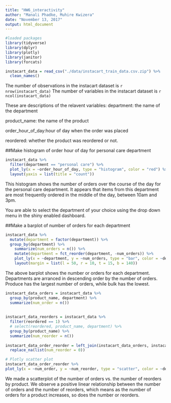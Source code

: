 ```yaml
---
title: "HW6_interactivity"
author: "Manali Phadke, Muhire Kwizera"
date: "November 13, 2017"
output: html_document
---
```


```r
#loaded packages 
library(tidyverse)
library(dplyr)
library(plotly)
library(janitor)
library(forcats)

instacart_data = read_csv("./data/instacart_train_data.csv.zip") %>%
  clean_names()
```
The number of observations in the instacart dataset is `r nrow(instacart_data)`
The number of variables in the instacart dataset is `r ncol(instacart_data)`


These are descriptions of the relavent variables:
  department: the name of the department
  
  product_name: the name of the product
  
  order_hour_of_day:hour of day when the order was placed
  
  reordered: whether the product was reordered or not.


  
##Make histogram of order hour of day for personal care department
```r
instacart_data %>% 
  filter(department == "personal care") %>% 
  plot_ly(x = ~order_hour_of_day, type = "histogram", color = "red") %>% 
  layout(yaxis = list(title = "count"))
```

This histogram shows the number of orders over the course of the day for the personal care department.  It appears that items from this department are most frequently ordered in the middle of the day, between 10am and 3pm.

You are able to select the department of your choice using the drop down menu in the shiny enabled dashboard.


##Make a barplot of number of orders for each department
```r
instacart_data %>%
  mutate(department = factor(department)) %>%
  group_by(department) %>%
    summarize(num_orders = n()) %>% 
    mutate(department = fct_reorder(department, -num_orders)) %>% 
    plot_ly(x = ~department, y = ~num_orders, type = "bar", color = ~department) %>%
    layout(margin = list(l = 50, r = 10, t = 15, b = 140))


```

The above barplot shows the number or orders for each department.  Departments are arranced in descending order by the number of orders.  Produce has the largest number of orders, while bulk has the lowest.

```r
instacart_data_orders = instacart_data %>%
  group_by(product_name, department) %>%
  summarize(num_order = n())
  
  
instacart_data_reorders = instacart_data %>%
  filter(reordered == 1) %>%
  # select(reordered, product_name, department) %>%
  group_by(product_name) %>%
  summarize(num_reorder = n())
  
instacart_data_order_reorder = left_join(instacart_data_orders, instacart_data_reorders, by = "product_name") %>%
  replace_na(list(num_reorder = 0))

# Plotly scatter plot
instacart_data_order_reorder %>% 
plot_ly(x = ~num_order, y = ~num_reorder, type = "scatter", color = ~department)
```

We made a scatterplot of the number of orders vs. the number of reorders by product.  We observe a positive linear relationship between the number of orders and the number of reorders, which means as the number of orders for a product increases, so does the number or reorders.
